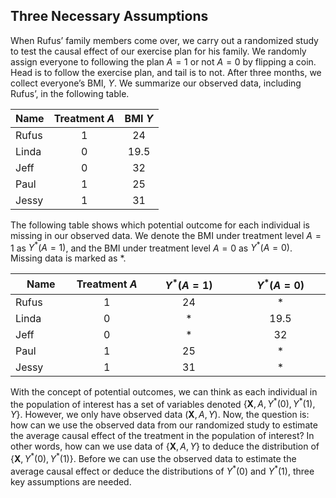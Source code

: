 ## Three Necessary Assumptions 
When Rufus' family members come over, we carry out a randomized study to test the causal effect of our exercise plan for his family. We randomly assign everyone to following the plan $A=1$ or not $A=0$ by flipping a coin. Head is to follow the exercise plan, and tail is to not. After three months, we collect everyone's BMI, $Y$. We summarize our observed data, including Rufus', in the following table. 


| Name        | Treatment $A$  |      BMI $Y$          |
|-------------|:--------------:| :--------------------:|
| Rufus       |       1        |      24               |
| Linda       |       0        |      19.5             |
| Jeff        |       0        |      32               |
| Paul        |       1        |      25               |
| Jessy       |       1        |      31               |




The following table shows which potential outcome for each individual is missing in our observed data. We denote the BMI under treatment level $A=1$ as $Y^{*}(A=1)$, and the BMI under treatment level $A=0$ as $Y^{*}(A=0)$. Missing data is marked as $*$.


| Name        | Treatment $A$ |     $Y^{*}(A=1)$    |     $Y^{*}(A=0)$   |
|-------------|:-------------:| :------------------:| :-----------------:|
| Rufus       |       1       |      24             |      *             |
| Linda       |       0       |      *              |      19.5          |
| Jeff        |       0       |      *              |      32            |
| Paul        |       1       |      25             |      *             |
| Jessy       |       1       |      31             |      *             |



With the concept of potential outcomes, we can think as each individual in the population of interest has a set of variables denoted $\{ \boldsymbol{X}, A, Y^{*}(0), Y^{*}(1), Y \}$. However, we only have observed data $(\boldsymbol{X}, A, Y)$. Now, the question is: how can we use the observed data from our randomized study to estimate the average causal effect of the treatment in the population of interest? In other words, how can we use data of $\{ \boldsymbol{X}, A, Y \}$ to deduce the distribution of $\{ \boldsymbol{X},  Y^{*}(0), Y^{*}(1)\}$. Before we can use the observed data to estimate the average causal effect or deduce the distributions of $Y^{*}(0)$ and $Y^{*}(1)$, three key assumptions are needed.

